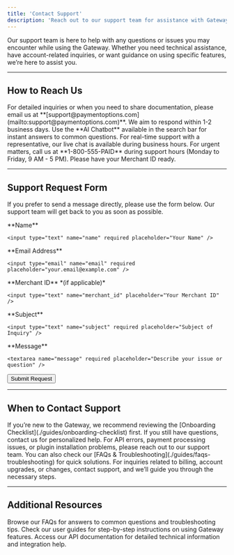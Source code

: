 ```yaml
---
title: 'Contact Support'
description: 'Reach out to our support team for assistance with Gateway-related issues or questions.'
---
```


Our support team is here to help with any questions or issues you may encounter while using the Gateway. Whether you need technical assistance, have account-related inquiries, or want guidance on using specific features, we’re here to assist you.

***

## **How to Reach Us**

<CardGroup>
  <Card title="Email Support" icon="envelope">
    For detailed inquiries or when you need to share documentation, please email us at **[support@paymentoptions.com](mailto:support@paymentoptions.com)**. We aim to respond within 1-2 business days.
  </Card>

  <Card title="Live Chat" icon="comments">
    Use the **AI Chatbot** available in the search bar for instant answers to common questions. For real-time support with a representative, our live chat is available during business hours.
  </Card>

  <Card title="Phone Support" icon="phone">
    For urgent matters, call us at **1-800-555-PAID** during support hours (Monday to Friday, 9 AM - 5 PM). Please have your Merchant ID ready.
  </Card>
</CardGroup>

***

## **Support Request Form**

If you prefer to send a message directly, please use the form below. Our support team will get back to you as soon as possible.

<form method="POST" action="/api/support-request">
  <label>
    **Name**

    <input type="text" name="name" required placeholder="Your Name" />
  </label>

  <label>
    **Email Address**

    <input type="email" name="email" required placeholder="your.email@example.com" />
  </label>

  <label>
    **Merchant ID** *(if applicable)*

    <input type="text" name="merchant_id" placeholder="Your Merchant ID" />
  </label>

  <label>
    **Subject**

    <input type="text" name="subject" required placeholder="Subject of Inquiry" />
  </label>

  <label>
    **Message**

    <textarea name="message" required placeholder="Describe your issue or question" />
  </label>

  <button type="submit">Submit Request</button>
</form>

***

## **When to Contact Support**

<Accordion title="Account Setup & Onboarding">
  If you’re new to the Gateway, we recommend reviewing the [Onboarding Checklist](./guides/onboarding-checklist) first. If you still have questions, contact us for personalized help.
</Accordion>

<Accordion title="Technical Issues & Troubleshooting">
  For API errors, payment processing issues, or plugin installation problems, please reach out to our support team. You can also check our [FAQs & Troubleshooting](./guides/faqs-troubleshooting) for quick solutions.
</Accordion>

<Accordion title="Billing & Account Management">
  For inquiries related to billing, account upgrades, or changes, contact support, and we’ll guide you through the necessary steps.
</Accordion>

***

## **Additional Resources**

<CardGroup>
  <Card title="FAQs & Troubleshooting" icon="question-circle" href="/support/faqs-troubleshooting">
    Browse our FAQs for answers to common questions and troubleshooting tips.
  </Card>

  <Card title="User Guides" icon="book" href="/guides">
    Check our user guides for step-by-step instructions on using Gateway features.
  </Card>

  <Card title="API Documentation" icon="code" href="/api-reference">
    Access our API documentation for detailed technical information and integration help.
  </Card>
</CardGroup>